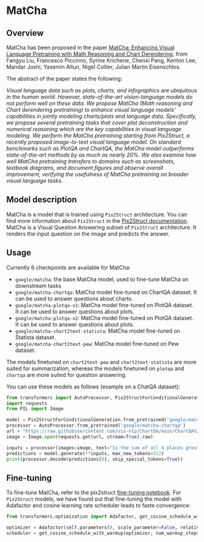 <!--Copyright 2021 The HuggingFace Team. All rights reserved.

Licensed under the Apache License, Version 2.0 (the "License"); you may not use this file except in compliance with
the License. You may obtain a copy of the License at

http://www.apache.org/licenses/LICENSE-2.0

Unless required by applicable law or agreed to in writing, software distributed under the License is distributed on
an "AS IS" BASIS, WITHOUT WARRANTIES OR CONDITIONS OF ANY KIND, either express or implied. See the License for the
specific language governing permissions and limitations under the License.
-->

# MatCha

## Overview

MatCha has been proposed in the paper [MatCha: Enhancing Visual Language Pretraining with Math Reasoning and Chart Derendering](https://arxiv.org/abs/2212.09662), from Fangyu Liu, Francesco Piccinno, Syrine Krichene, Chenxi Pang, Kenton Lee, Mandar Joshi, Yasemin Altun, Nigel Collier, Julian Martin Eisenschlos.

The abstract of the paper states the following:

*Visual language data such as plots, charts, and infographics are ubiquitous in the human world. However, state-of-the-art vision-language models do not perform well on these data. We propose MatCha (Math reasoning and Chart derendering pretraining) to enhance visual language models' capabilities in jointly modeling charts/plots and language data. Specifically, we propose several pretraining tasks that cover plot deconstruction and numerical reasoning which are the key capabilities in visual language modeling. We perform the MatCha pretraining starting from Pix2Struct, a recently proposed image-to-text visual language model. On standard benchmarks such as PlotQA and ChartQA, the MatCha model outperforms state-of-the-art methods by as much as nearly 20%. We also examine how well MatCha pretraining transfers to domains such as screenshots, textbook diagrams, and document figures and observe overall improvement, verifying the usefulness of MatCha pretraining on broader visual language tasks.*

## Model description

MatCha is a model that is trained using `Pix2Struct` architecture. You can find more information about `Pix2Struct` in the [Pix2Struct documentation](https://huggingface.co/docs/transformers/main/en/model_doc/pix2struct).
MatCha is a Visual Question Answering subset of `Pix2Struct` architecture. It renders the input question on the image and predicts the answer.

## Usage

Currently 6 checkpoints are available for MatCha:

- `google/matcha`: the base MatCha model, used to fine-tune MatCha on downstream tasks
- `google/matcha-chartqa`: MatCha model fine-tuned on ChartQA dataset. It can be used to answer questions about charts.
- `google/matcha-plotqa-v1`: MatCha model fine-tuned on PlotQA dataset. It can be used to answer questions about plots.
- `google/matcha-plotqa-v2`: MatCha model fine-tuned on PlotQA dataset. It can be used to answer questions about plots.
- `google/matcha-chart2text-statista`: MatCha model fine-tuned on Statista dataset. 
- `google/matcha-chart2text-pew`: MatCha model fine-tuned on Pew dataset.

The models finetuned on `chart2text-pew` and `chart2text-statista` are more suited for summarization, whereas the models finetuned on `plotqa` and `chartqa` are more suited for question answering.

You can use these models as follows (example on a ChatQA dataset):

```python
from transformers import AutoProcessor, Pix2StructForConditionalGeneration
import requests
from PIL import Image

model = Pix2StructForConditionalGeneration.from_pretrained('google/matcha-chartqa').to(0)
processor = AutoProcessor.from_pretrained('google/matcha-chartqa')
url = "https://raw.githubusercontent.com/vis-nlp/ChartQA/main/ChartQA%20Dataset/val/png/20294671002019.png"
image = Image.open(requests.get(url, stream=True).raw)

inputs = processor(images=image, text="Is the sum of all 4 places greater than Laos?", return_tensors="pt").to(0)
predictions = model.generate(**inputs, max_new_tokens=512)
print(processor.decode(predictions[0], skip_special_tokens=True))
```

## Fine-tuning

To fine-tune MatCha, refer to the pix2struct [fine-tuning notebook](https://github.com/huggingface/notebooks/blob/main/examples/image_captioning_pix2struct.ipynb). For `Pix2Struct` models, we have found out that fine-tuning the model with Adafactor and cosine learning rate scheduler leads to faste convergence:
```python
from transformers.optimization import Adafactor, get_cosine_schedule_with_warmup

optimizer = Adafactor(self.parameters(), scale_parameter=False, relative_step=False, lr=0.01, weight_decay=1e-05)
scheduler = get_cosine_schedule_with_warmup(optimizer, num_warmup_steps=1000, num_training_steps=40000)
```